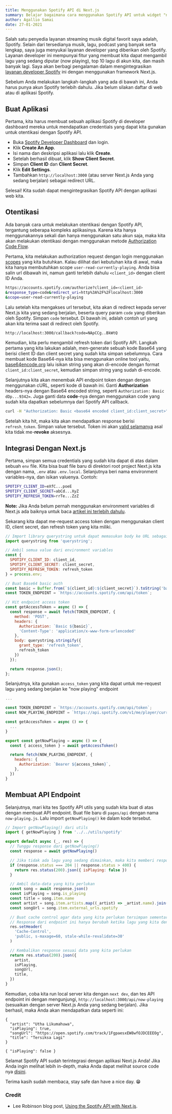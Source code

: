 ```yaml
---
title: Menggunakan Spotify API di Next.js
summary: Belajar bagaimana cara menggunakan Spotify API untuk widget "now playing" seperti yang ada di footer blog ini.
author: Agallio Samai
date: 27-01-2021
---
```


Salah satu penyedia layanan streaming musik digital favorit saya adalah, Spotify. Selain dari tersedianya musik, lagu, podcast yang banyak serta lengkap, saya juga menyukai layanan developer yang diberikan oleh Spotify. Layanan developer ini mempunyai fitur yang membuat kita dapat mengambil lagu yang sedang diputar (now playing), top 10 lagu di akun kita, dan masih banyak lagi. Saya akan berbagi pengalaman dalam mengintegrasikan [layanan developer Spotify](https://developer.spotify.com/documentation/web-api/) ini dengan menggunakan framework Next.js.

Sebelum Anda melakukan langkah-langkah yang ada di bawah ini, Anda harus punya akun Spotify terlebih dahulu. Jika belum silakan daftar di web atau di aplikasi Spotify.

## Buat Aplikasi

Pertama, kita harus membuat sebuah aplikasi Spotify di developer dashboard mereka untuk mendapatkan credentials yang dapat kita gunakan untuk otentikasi dengan Spotify API.

- Buka [Spotify Developer Dashboard](https://developer.spotify.com/dashboard) dan login.
- Klik **Create An App**.
- Isi nama dan deskripsi aplikasi lalu klik **Create**.
- Setelah berhasil dibuat, klik **Show Client Secret**.
- Simpan **Client ID** dan **Client Secret**.
- Klik **Edit Settings**.
- Tambahkan `http://localhost:3000` (atau server Next.js Anda yang sedang berjalan) sebagai redirect URL.

Selesai! Kita sudah dapat mengintegrasikan Spotify API dengan aplikasi web kita.

## Otentikasi

Ada banyak cara untuk melakukan otentikasi dengan Spotify API, tergantung seberapa kompleks aplikasinya. Karena kita hanya menggunakannya sekali dan hanya menggunakan satu akun saja, maka kita akan melakukan otentikasi dengan menggunakan metode [Authorization Code Flow](https://developer.spotify.com/documentation/general/guides/authorization-guide/#authorization-code-flow).

Pertama, kita melakukan authorization request dengan login menggunakan [scopes](https://developer.spotify.com/documentation/general/guides/authorization-guide/#list-of-scopes) yang kita butuhkan. Kalau dilihat dari kebutuhan kita di awal, maka kita hanya membutuhkan scope `user-read-currently-playing`. Anda bisa salin url dibawah ini, namun ganti terlebih dahulu `<client_id>` dengan client ID Anda.

```bash
https://accounts.spotify.com/authorize?client_id=<client_id>
&response_type=code&redirect_uri=http%3A%2F%2Flocalhost:3000
&scope=user-read-currently-playing
```

Lalu setelah kita mengakses url tersebut, kita akan di redirect kepada server Next.js kita yang sedang berjalan, beserta query param `code` yang diberikan oleh Spotify. Simpan `code` tersebut. Di bawah ini, adalah contoh url yang akan kita terima saat di redirect oleh Spotify.

```bash
http://localhost:3000/callback?code=NApCCg..BkWtQ
```

Kemudian, kita perlu mengambil refresh token dari Spotify API. Langkah pertama yang kita lakukan adalah, men-generate sebuah kode Base64 yang berisi client ID dan client secret yang sudah kita simpan sebelumnya. Cara membuat kode Base64-nya kita bisa menggunakan online tool yaitu, [base64encode.org](https://www.base64encode.org/) lalu isikan string yang akan di-encode dengan format `client_id:client_secret`, kemudian simpan string yang sudah di-encode.

Selanjutnya kita akan menembak API endpoint token dengan dengan menggunakan cURL, seperti kode di bawah ini. Ganti **Authorization** headers-nya dengan Base64 encoded string, seperti `Authorization: Basic dDp...9342=`. Juga ganti data **code**-nya dengan menggunakan code yang sudah kita dapatkan sebelumnya dari Spotify API callback.

```bash
curl -H "Authorization: Basic <base64 encoded client_id:client_secret>" -d grant_type=authorization_code -d code=<code> -d redirect_uri=http%3A%2F%2Flocalhost:3000 https://accounts.spotify.com/api/token
```

Setelah kita hit, maka kita akan mendapatkan response berisi `refresh_token`. Simpan value tersebut. Token ini akan [valid selamanya](https://github.com/spotify/web-api/issues/374) asal kita tidak me-**revoke** aksesnya.

## Integrasi Dengan Next.js

Pertama, simpan semua credentials yang sudah kita dapat di atas dalam sebuah `env` file. Kita bisa buat file baru di direktori root project Next.js kita dengan nama, `.env` atau `.env.local`. Selanjutnya beri nama environment variables-nya, dan isikan valuenya. Contoh:

```bash
SPOTIFY_CLIENT_ID=eXfC...poeE
SPOTIFY_CLIENT_SECRET=abCd...XyZ
SPOTIFY_REFRESH_TOKEN=rrTe...ZzZ
```

**Note:** Jika Anda belum pernah menggunakan environment variables di Next.js ada baiknya untuk baca [artikel ini terlebih dahulu](https://nextjs.org/docs/basic-features/environment-variables).

Sekarang kita dapat me-request access token dengan menggunakan client ID, client secret, dan refresh token yang kita miliki.

```js:utils/spotify.js
// Import library querystring untuk dapat memasukan body ke URL sebagai parameters
import querystring from 'querystring';

// Ambil semua value dari environment variables
const {
  SPOTIFY_CLIENT_ID: client_id,
  SPOTIFY_CLIENT_SECRET: client_secret,
  SPOTIFY_REFRESH_TOKEN: refresh_token
} = process.env;

// Buat Base64 basic auth
const basic = Buffer.from(`${client_id}:${client_secret}`).toString('base64');
const TOKEN_ENDPOINT = `https://accounts.spotify.com/api/token`;

// Hit endpoint access token
const getAccessToken = async () => {
  const response = await fetch(TOKEN_ENDPOINT, {
    method: 'POST',
    headers: {
      Authorization: `Basic ${basic}`,
      'Content-Type': 'application/x-www-form-urlencoded'
    },
    body: querystring.stringify({
      grant_type: 'refresh_token',
      refresh_token
    })
  });

  return response.json();
};
```

Selanjutnya, kita gunakan `access_token` yang kita dapat untuk me-request lagu yang sedang berjalan ke "now playing" endpoint

```js:utils/spotify.js
...

const TOKEN_ENDPOINT = `https://accounts.spotify.com/api/token`;
const NOW_PLAYING_ENDPOINT = `https://api.spotify.com/v1/me/player/currently-playing`

const getAccessToken = async () => {
  ...
}

export const getNowPlaying = async () => {
  const { access_token } = await getAccessToken()

  return fetch(NOW_PLAYING_ENDPOINT, {
    headers: {
      Authorization: `Bearer ${access_token}`,
    },
  })
}
```

## Membuat API Endpoint

Selanjutnya, mari kita tes Spotify API utils yang sudah kita buat di atas dengan membuat API endpoint. Buat file baru di `pages/api` dengan nama `now-playing.js`. Lalu import `getNowPlaying()` ke dalam kode tersebut.

```js:pages/api/now-playing.js
// Import getNowPlaying() dari utils
import { getNowPlaying } from '../../utils/spotify'

export default async (_, res) => {
  // Tunggu response dari getNowPlaying()
  const response = await getNowPlaying()

  // Jika tidak ada lagu yang sedang dimainkan, maka kita memberi response `isPlaying: false`
  if (response.status === 204 || response.status > 400) {
    return res.status(200).json({ isPlaying: false })
  }

  // Ambil data-data yang kita perlukan
  const song = await response.json()
  const isPlaying = song.is_playing
  const title = song.item.name
  const artist = song.item.artists.map((_artist) => _artist.name).join(', ')
  const songUrl = song.item.external_urls.spotify

  // Buat cache control agar data yang kita perlukan tersimpan sementara
  // Response dari endpoint ini hanya berubah ketika lagu yang kita dengar berubah
  res.setHeader(
    'Cache-Control',
    'public, s-maxage=60, stale-while-revalidate=30'
  )

  // Kembalikan response sesuai data yang kita perlukan
  return res.status(200).json({
    artist,
    isPlaying,
    songUrl,
    title,
  })
}
```

Kemudian, coba kita run local server kita dengan `next dev`, dan tes API endpoint ini dengan mengunjungi, `http://localhost:3000/api/now-playing` (sesuaikan dengan server Next.js Anda yang sedang berjalan). Jika berhasil, maka Anda akan mendapatkan data seperti ini:

```json:Ada
{
  "artist": "Utha Likumahuwa",
  "isPlaying": true,
  "songUrl": "https://open.spotify.com/track/1FgpaesxEW8wfOJDCEEEOg",
  "title": "Tersiksa Lagi"
}
```

```json:Tidak
{ "isPlaying": false }
```

Selamat Spotify API sudah terintegrasi dengan aplikasi Next.js Anda! Jika Anda ingin melihat lebih in-depth, maka Anda dapat melihat source code nya [disini](https://github.com/agallio/agall.io/blob/main/src/utils/spotify.js).

Terima kasih sudah membaca, stay safe dan have a nice day. 😁

### Credit

- Lee Robinson blog post, [Using the Spotify API with Next.js](https://leerob.io/blog/spotify-api-nextjs).
